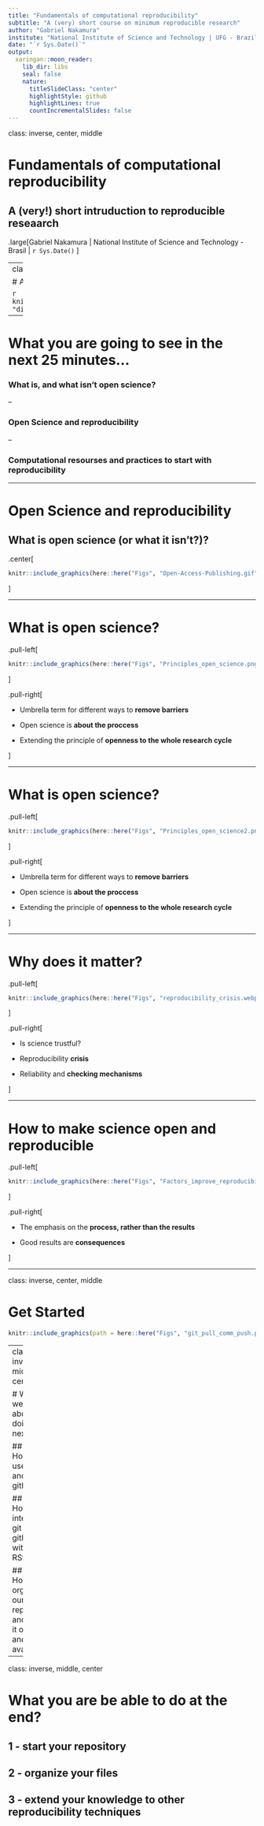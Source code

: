 ```yaml
---
title: "Fundamentals of computational reproducibility"
subtitle: "A (very) short course on minimum reproducible research"
author: "Gabriel Nakamura"
institute: "National Institute of Science and Technology | UFG - Brazil"
date: "`r Sys.Date()`"
output:
  xaringan::moon_reader:
    lib_dir: libs
    seal: false
    nature:
      titleSlideClass: "center"
      highlightStyle: github
      highlightLines: true
      countIncrementalSlides: false
---
```

class: inverse, center, middle

# Fundamentals of computational reproducibility

## A (very!) short intruduction to reproducible reseaarch


.large[Gabriel Nakamura | National Institute of Science and Technology - Brasil | `r Sys.Date()` ]


---
class: inverse, center, middle

# A little disclaimer...

```r
knitr::include_graphics(here::here("Figs", "disclaimer.jpeg"))
```

---

# What you are going to see in the next 25 minutes...

### What is, and what isn't open science?

--

### Open Science and reproducibility

--

### Computational resourses and practices to start with reproducibility 


---

# Open Science and reproducibility

## What is open science (or what it isn't?)?

.center[
```r
knitr::include_graphics(here::here("Figs", "Open-Access-Publishing.gif"))
```

]


---

# What is open science?

.pull-left[
```r
knitr::include_graphics(here::here("Figs", "Principles_open_science.png"))
```
]

.pull-right[

- Umbrella term for different ways to **remove barriers**

- Open science is **about the proccess**

- Extending the principle of **openness to the whole research cycle**

]

---

# What is open science?

.pull-left[
```r
knitr::include_graphics(here::here("Figs", "Principles_open_science2.png"))
```
]

.pull-right[

- Umbrella term for different ways to **remove barriers**

- Open science is **about the proccess**

- Extending the principle of **openness to the whole research cycle**

]


---

# Why does it matter?

.pull-left[

```r
knitr::include_graphics(here::here("Figs", "reproducibility_crisis.webp"))
```

]

.pull-right[

- Is science trustful?

- Reproducibility **crisis**

- Reliability and **checking mechanisms**


]


---

# How to make science open and reproducible

.pull-left[

```r
knitr::include_graphics(here::here("Figs", "Factors_improve_reproducibility.webp"))
```

]

.pull-right[

- The emphasis on the **process, rather than the results**

- Good results are **consequences**

]

---

class: inverse, center, middle

# Get Started
```r
knitr::include_graphics(path = here::here("Figs", "git_pull_comm_push.png"))
```

---
class: inverse, middle, center

# What we are about doing next?

## 1 - How to use git and github?

## 2 - How to integrate git and github with RStudio?

## 3 - How to organize our repository and make it open and available?

---
class: inverse, middle, center

# What you are be able to do at the end?

## 1 - start your repository

## 2 - organize your files 

## 3 - extend your knowledge to other reproducibility techniques

